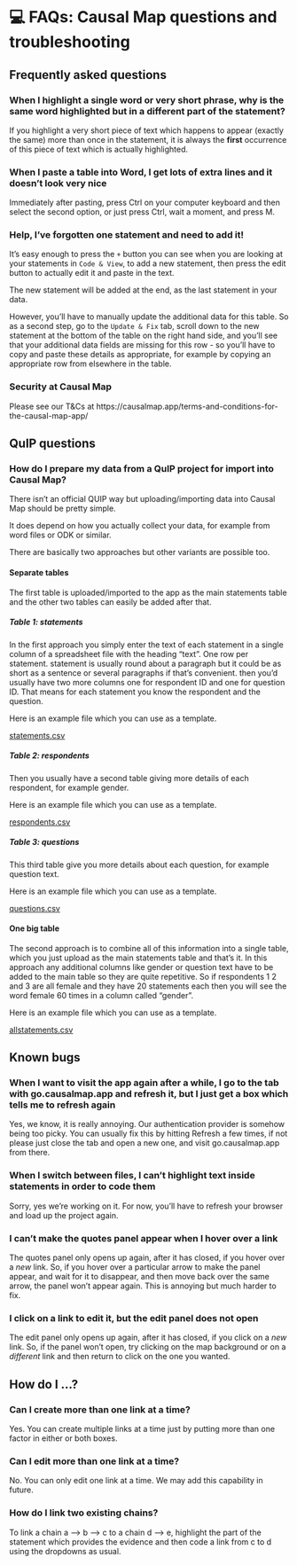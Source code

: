 # 💻 FAQs: Causal Map questions and troubleshooting{.hi}

## Frequently asked questions


### When I highlight a single word or very short phrase, why is the same word highlighted but in a different part of the statement?

If you highlight a very short piece of text which happens to appear (exactly the same) more than once in the statement, it is always the **first** occurrence of this piece of text which is actually highlighted. 

### When I paste a table into Word, I get lots of extra lines and it doesn't look very nice

Immediately after pasting, press Ctrl on your computer keyboard and then select the second option, or just press Ctrl, wait a moment, and press M.

### Help, I've forgotten one statement and need to add it!

It's easy enough to press the `+` button you can see when you are looking at your statements in `Code & View`, to add a new statement, then press the edit button to actually edit it and paste in the text. 

The new statement will be added at the end, as the last statement in your data.

However, you'll have to manually update the additional data for this table. So as a second step, go to the `Update & Fix` tab, scroll down to the new statement at the bottom of the table on the right hand side, and you'll see that your additional data fields are missing for this row - so you'll have to copy and paste these details as appropriate, for example by copying an appropriate row from elsewhere in the table.


### Security at Causal Map

Please see our T&Cs at https://causalmap.app/terms-and-conditions-for-the-causal-map-app/

## QuIP questions

### How do I prepare my data from a QuIP project for import into Causal Map?

There isn't an official QUIP way but uploading/importing data into Causal Map should be pretty simple. 

It does depend on how you actually collect your data, for example from word files or ODK or similar. 

There are basically two approaches but other variants are possible too.

#### Separate tables

The first table is uploaded/imported to the app as the main statements table and the other two tables can easily be added after that. 

##### Table 1: statements

In the first approach you simply enter the text of each statement in a single column of a spreadsheet file with the heading "text". One row per statement. statement is usually round about a paragraph but it could be as short as a sentence or several paragraphs if that's convenient. then you'd usually have two more columns one for respondent ID and one for question ID. That means for each statement you know the respondent and the question.  

Here is an example file which you can use as a template. 

[statements.csv](https://drive.google.com/file/d/18R64W4JH4d0u7Vi3qBHC12oLcnJk_Gam/view?usp=drive_web)



##### Table 2: respondents

Then you usually have a second table giving more details of each respondent, for example gender.

Here is an example file which you can use as a template. 

[respondents.csv](https://drive.google.com/file/d/18RNhRhbgyTGCdX_0t6N_n9qXPjxB5L8n/view?usp=drive_web)


##### Table 3: questions

This third table give you more details about each question, for example question text. 

Here is an example file which you can use as a template. 

[questions.csv](hhttps://drive.google.com/file/d/18Rvsib_Lhl0Dfz6OvIkUlBn6V4CJbkxA/view?usp=drive_web)

#### One big table

The second approach is to combine all of this information into a single table, which you just upload as the main statements table and that's it. In this approach any additional columns like gender or question text have to be added to the main table so they are quite repetitive. So if respondents 1 2 and 3 are all female and they have 20 statements each then you will see the word female 60 times in a column called "gender". 

Here is an example file which you can use as a template. 

[allstatements.csv](https://drive.google.com/file/d/18QTzZysgHCgQYY7qizPGUoKur2dLksmf/view?usp=drive_web)
 


## Known bugs

### When I want to visit the app again after a while, I go to the tab with go.causalmap.app and refresh it, but I just get a box which tells me to refresh again

Yes, we know, it is really annoying. Our authentication provider is somehow being too picky. You can usually fix this by hitting Refresh a few times, if not please just close the tab and open a new one, and visit go.causalmap.app from there.

### When I switch between files, I can't highlight text inside statements in order to code them

Sorry, yes we're working on it. For now, you'll have to refresh your browser and load up the project again. 

### I can’t make the quotes panel appear when I hover over a link

The quotes panel only opens up again, after it has closed, if you hover over a *new* link. So, if you hover over a particular arrow to make the panel appear, and wait for it to disappear, and then move back over the same arrow, the panel won't appear again. This is annoying but much harder to fix.

### I click on a link to edit it, but the edit panel does not open

The edit panel only opens up again, after it has closed, if you click on a *new* link. So, if the panel won't open, try clicking on the map background or on a *different* link and then return to click on the one you wanted.



## How do I ...?

### Can I create more than one link at a time?

Yes. You can create multiple links at a time just by putting more than one factor in either or both boxes.


### Can I edit more than one link at a time?

No. You can only edit one link at a time. We may add this capability in future.

### How do I link two existing chains?

To link a chain a --> b --> c to a chain d --> e, highlight the part of the statement which provides the evidence and then code a link from c to d using the dropdowns as usual. 




